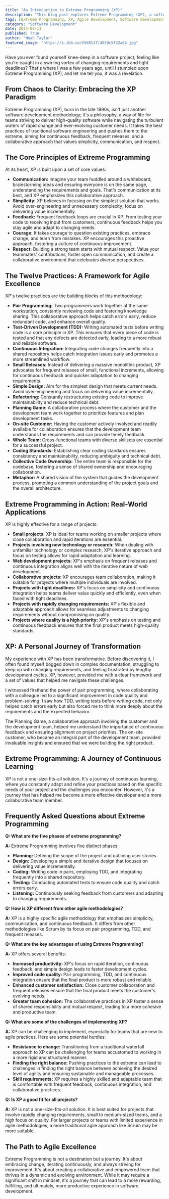 ```yaml
---
title: "An Introduction to Extreme Programming (XP)"
description: "This blog post explores Extreme Programming (XP), a software development methodology emphasizing continuous feedback, frequent releases, and a collaborative approach. Discover its core principles, twelve practices, real-world applications, and how it can help teams achieve agile excellence."
tags: [Extreme Programming, XP, Agile Development, Software Development, Methodology, Agile Methodology, Pair Programming, Test-Driven Development, TDD, Continuous Integration, Software Engineering, Collaboration, Communication]
category: "Software Development"
date: 2024-09-11
published: True
author: "Noah Taylor"
featured_image: "https://i.ibb.co/VSkR11T/4559c5f32a62.jpg"
---
```



Have you ever found yourself knee-deep in a software project, feeling like you're caught in a swirling vortex of changing requirements and tight deadlines? That's where I was a few years ago, until I stumbled upon Extreme Programming (XP), and let me tell you, it was a revelation.

## From Chaos to Clarity: Embracing the XP Paradigm

Extreme Programming (XP), born in the late 1990s, isn't just another software development methodology; it's a philosophy, a way of life for teams striving to deliver high-quality software while navigating the turbulent waters of rapid change and ever-evolving customer needs. It takes the best practices of traditional software engineering and pushes them to the extreme, aiming for continuous feedback, frequent releases, and a collaborative approach that values simplicity, communication, and respect.

## The Core Principles of Extreme Programming

At its heart, XP is built upon a set of core values:

- **Communication:**  Imagine your team huddled around a whiteboard, brainstorming ideas and ensuring everyone is on the same page, understanding the requirements and goals. That's communication at its best, and XP emphasizes this collaborative approach.
- **Simplicity:**  XP believes in focusing on the simplest solution that works. Avoid over-engineering and unnecessary complexity; focus on delivering value incrementally.
- **Feedback:**  Frequent feedback loops are crucial in XP.  From testing your code to receiving input from customers, continuous feedback helps you stay agile and adapt to changing needs.
- **Courage:**  It takes courage to question existing practices, embrace change, and learn from mistakes.  XP encourages this proactive approach, fostering a culture of continuous improvement.
- **Respect:**  Building a strong team starts with mutual respect.  Value your teammates' contributions, foster open communication, and create a collaborative environment that celebrates diverse perspectives.

## The Twelve Practices: A Framework for Agile Excellence

XP's twelve practices are the building blocks of this methodology:

- **Pair Programming:**  Two programmers work together at the same workstation, constantly reviewing code and fostering knowledge sharing. This collaborative approach helps catch errors early, reduce redundant code, and enhance overall quality.
- **Test-Driven Development (TDD):**  Writing automated tests before writing code is a core principle in XP. This ensures that every piece of code is tested and that any defects are detected early, leading to a more robust and reliable software.
- **Continuous Integration:**  Integrating code changes frequently into a shared repository helps catch integration issues early and promotes a more streamlined workflow.
- **Small Releases:**  Instead of delivering a massive monolithic product, XP advocates for frequent releases of small, functional increments, allowing for continuous feedback and quicker adaptation to changing requirements.
- **Simple Design:**  Aim for the simplest design that meets current needs. Avoid over-engineering and focus on delivering value incrementally.
- **Refactoring:**  Constantly restructuring existing code to improve maintainability and reduce technical debt.
- **Planning Game:**  A collaborative process where the customer and the development team work together to prioritize features and plan development tasks.
- **On-site Customer:**  Having the customer actively involved and readily available for collaboration ensures that the development team understands the requirements and can provide timely feedback.
- **Whole Team:**  Cross-functional teams with diverse skillsets are essential for a successful project.
- **Coding Standards:**  Establishing clear coding standards ensures consistency and maintainability, reducing ambiguity and technical debt.
- **Collective Code Ownership:**  The entire team is responsible for the codebase, fostering a sense of shared ownership and encouraging collaboration.
- **Metaphor:**  A shared vision of the system that guides the development process, promoting a common understanding of the project goals and the overall architecture.

## Extreme Programming in Action: Real-World Applications

XP is highly effective for a range of projects:

- **Small projects:**  XP is ideal for teams working on smaller projects where close collaboration and rapid iterations are essential.
- **Projects involving new technology or research:**  When dealing with unfamiliar technology or complex research, XP's iterative approach and focus on testing allows for rapid adaptation and learning.
- **Web development projects:**  XP's emphasis on frequent releases and continuous integration aligns well with the iterative nature of web development.
- **Collaborative projects:**  XP encourages team collaboration, making it suitable for projects where multiple individuals are involved.
- **Projects with tight deadlines:**  XP's focus on simplicity and continuous integration helps teams deliver value quickly and efficiently, even when faced with tight deadlines.
- **Projects with rapidly changing requirements:**  XP's flexible and adaptable approach allows for seamless adjustments to changing requirements without compromising on quality.
- **Projects where quality is a high priority:**  XP's emphasis on testing and continuous feedback ensures that the final product meets high-quality standards.

##  XP:  A Personal Journey of Transformation

My experience with XP has been transformative. Before discovering it, I often found myself bogged down in complex documentation, struggling to keep up with changing requirements, and feeling frustrated by lengthy development cycles.  XP, however, provided me with a clear framework and a set of values that helped me navigate these challenges.

I witnessed firsthand the power of pair programming, where collaborating with a colleague led to a significant improvement in code quality and problem-solving. I saw how TDD, writing tests before writing code, not only helped catch errors early but also forced me to think more deeply about the requirements and the expected behavior.

The Planning Game, a collaborative approach involving the customer and the development team, helped me understand the importance of continuous feedback and ensuring alignment on project priorities.  The on-site customer, who became an integral part of the development team, provided invaluable insights and ensured that we were building the right product.

##  Extreme Programming:  A Journey of Continuous Learning

XP is not a one-size-fits-all solution.  It's a journey of continuous learning, where you constantly adapt and refine your practices based on the specific needs of your project and the challenges you encounter.  However,  it's a journey that has helped me become a more effective developer and a more collaborative team member.  

## Frequently Asked Questions about Extreme Programming

**Q:  What are the five phases of extreme programming?**

**A:** Extreme Programming involves five distinct phases:

- **Planning:**  Defining the scope of the project and outlining user stories.
- **Design:**  Developing a simple and iterative design that focuses on delivering value incrementally.
- **Coding:**  Writing code in pairs, employing TDD, and integrating frequently into a shared repository.
- **Testing:**  Conducting automated tests to ensure code quality and catch errors early.
- **Listening:**  Continuously seeking feedback from customers and adapting to changing requirements.

**Q:  How is XP different from other agile methodologies?**

**A:**  XP is a highly specific agile methodology that emphasizes simplicity, communication, and continuous feedback.  It differs from other methodologies like Scrum by its focus on pair programming, TDD, and frequent releases.

**Q:  What are the key advantages of using Extreme Programming?**

**A:**  XP offers several benefits:

- **Increased productivity:**  XP's focus on rapid iteration, continuous feedback, and simple design leads to faster development cycles.
- **Improved code quality:**  Pair programming, TDD, and continuous integration ensure that the final product is more robust and reliable.
- **Enhanced customer satisfaction:**  Close customer collaboration and frequent releases ensure that the final product meets the customer's evolving needs.
- **Greater team cohesion:**  The collaborative practices in XP foster a sense of shared responsibility and mutual respect, leading to a more cohesive and productive team.

**Q:  What are some of the challenges of implementing XP?**

**A:**  XP can be challenging to implement, especially for teams that are new to agile practices.  Here are some potential hurdles:

- **Resistance to change:**  Transitioning from a traditional waterfall approach to XP can be challenging for teams accustomed to working in a more rigid and structured manner.
- **Finding the right balance:**  Pushing practices to the extreme can lead to challenges in finding the right balance between achieving the desired level of agility and ensuring sustainable and manageable processes.
- **Skill requirements:**  XP requires a highly skilled and adaptable team that is comfortable with frequent feedback, continuous integration, and collaborative practices.

**Q:  Is XP a good fit for all projects?**

**A:** XP is not a one-size-fits-all solution.  It is best suited for projects that involve rapidly changing requirements, small to medium-sized teams, and a high focus on quality.  For larger projects or teams with limited experience in agile methodologies,  a more traditional agile approach like Scrum may be more suitable.

##  The Path to Agile Excellence

Extreme Programming is not a destination but a journey.  It's about embracing change, iterating continuously, and always striving for improvement.  It's about creating a collaborative and empowered team that thrives in a dynamic and evolving environment.  While it may require a significant shift in mindset, it's a journey that can lead to a more rewarding, fulfilling, and ultimately, more productive experience in software development. 